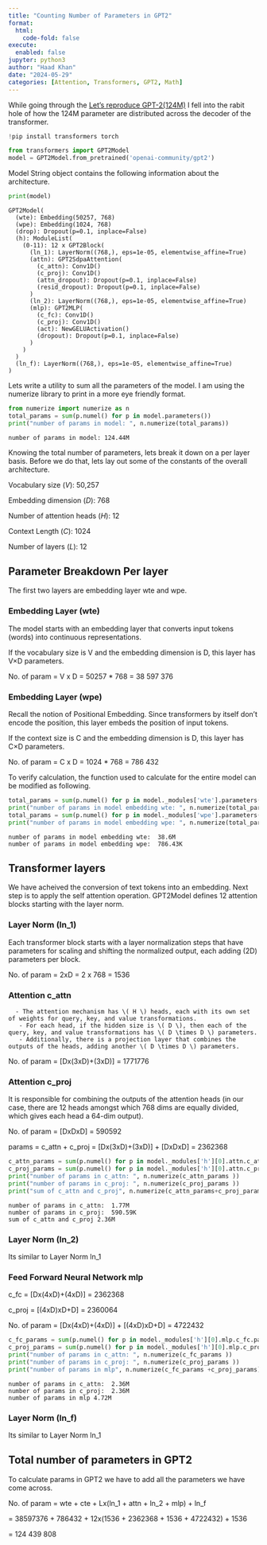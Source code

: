 ```yaml
---
title: "Counting Number of Parameters in GPT2"
format:
  html:
    code-fold: false
execute:
  enabled: false
jupyter: python3
author: "Haad Khan"
date: "2024-05-29"
categories: [Attention, Transformers, GPT2, Math]
---
```

<p>While going through the [Let's reproduce GPT-2(124M)](https://youtu.be/l8pRSuU81PU) I fell into the rabit hole of how the 124M parameter are distributed across the decoder of the transformer. 

```python
!pip install transformers torch
```

```python
from transformers import GPT2Model
model = GPT2Model.from_pretrained('openai-community/gpt2')
```

<p>Model String object contains the following information about the architecture.</p>
```python
print(model)
```
```
GPT2Model(
  (wte): Embedding(50257, 768)
  (wpe): Embedding(1024, 768)
  (drop): Dropout(p=0.1, inplace=False)
  (h): ModuleList(
    (0-11): 12 x GPT2Block(
      (ln_1): LayerNorm((768,), eps=1e-05, elementwise_affine=True)
      (attn): GPT2SdpaAttention(
        (c_attn): Conv1D()
        (c_proj): Conv1D()
        (attn_dropout): Dropout(p=0.1, inplace=False)
        (resid_dropout): Dropout(p=0.1, inplace=False)
      )
      (ln_2): LayerNorm((768,), eps=1e-05, elementwise_affine=True)
      (mlp): GPT2MLP(
        (c_fc): Conv1D()
        (c_proj): Conv1D()
        (act): NewGELUActivation()
        (dropout): Dropout(p=0.1, inplace=False)
      )
    )
  )
  (ln_f): LayerNorm((768,), eps=1e-05, elementwise_affine=True)
)
```
<p>Lets write a utility to sum all the parameters of the model. I am using the numerize library to print in a more eye friendly format.</p>

```python
from numerize import numerize as n
total_params = sum(p.numel() for p in model.parameters())
print("number of params in model: ", n.numerize(total_params))
```
```
number of params in model: 124.44M
```
Knowing the total number of parameters, lets break it down on a per layer basis. Before we do that, lets lay out some of the constants of the overall architecture. 

<p>Vocabulary size $(V)$: 50,257</p>
<p>Embedding dimension $(D)$: 768</p>
<p>Number of attention heads $(H)$: 12</p>
<p>Context Length $(C)$: 1024</p>
<p>Number of layers $(L)$: 12</p>


## Parameter Breakdown Per layer
The first two layers are embedding layer wte and wpe. 

### Embedding Layer (wte)
<p>The model starts with an embedding layer that converts input tokens (words) into continuous representations.</p>

<p>If the vocabulary size is V and the embedding dimension is D, this layer has V×D parameters.</p>

<p>No. of param = V x D = 50257 * 768 = 38 597 376</p>

### Embedding Layer (wpe)
<p>Recall the notion of Positional Embedding. Since transformers by itself don't encode the position, this layer embeds the position of input tokens. </p>

<p>If the context size is C and the embedding dimension is D, this layer has C×D parameters.</p>

<p>No. of param = C x D = 1024 * 768 = 786 432</p>

<p>To verify calculation, the function used to calculate for the entire model can be modified as following. </p>

```python
total_params = sum(p.numel() for p in model._modules['wte'].parameters())
print("number of params in model embedding wte: ", n.numerize(total_params))
total_params = sum(p.numel() for p in model._modules['wpe'].parameters())
print("number of params in model embedding wpe: ", n.numerize(total_params))
```
```
number of params in model embedding wte:  38.6M
number of params in model embedding wpe:  786.43K
```

## Transformer layers
We have acheived the conversion of text tokens into an embedding. Next step is to apply the self attention operation. GPT2Model defines 12 attention blocks starting with the layer norm. 

### Layer Norm (ln_1)
<p>Each transformer block starts with a layer normalization steps that have parameters for scaling and shifting the normalized output, each adding \(2D\) parameters per block.</p>

<p>No. of param = 2xD = 2 x 768 = 1536</p>

### Attention c_attn
      - The attention mechanism has \( H \) heads, each with its own set of weights for query, key, and value transformations.
       - For each head, if the hidden size is \( D \), then each of the query, key, and value transformations has \( D \times D \) parameters.
       - Additionally, there is a projection layer that combines the outputs of the heads, adding another \( D \times D \) parameters.

No. of param = [Dx(3xD)+(3xD)] = 1771776

### Attention c_proj
It is responsible for combining the outputs of the attention heads (in our case, there are 12 heads amongst which 768 dims are equally divided, which gives each head a 64-dim output).

<p>No. of param = [DxDxD] = 590592</p>
<p>params = c_attn + c_proj = [Dx(3xD)+(3xD)] + [DxDxD] = 2362368</p>

```python
c_attn_params = sum(p.numel() for p in model._modules['h'][0].attn.c_attn.parameters())
c_proj_params = sum(p.numel() for p in model._modules['h'][0].attn.c_proj.parameters())
print("number of params in c_attn: ", n.numerize(c_attn_params ))
print("number of params in c_proj: ", n.numerize(c_proj_params ))
print("sum of c_attn and c_proj", n.numerize(c_attn_params+c_proj_params))
```
```
number of params in c_attn:  1.77M
number of params in c_proj:  590.59K
sum of c_attn and c_proj 2.36M
```

### Layer Norm (ln_2)
Its similar to Layer Norm ln_1

### Feed Forward Neural Network mlp
<p>c_fc = [Dx(4xD)+(4xD)] = 2362368</p>
<p>c_proj = [(4xD)xD+D] = 2360064</p>
<p>No. of param = [Dx(4xD)+(4xD)] + [(4xD)xD+D] = 4722432</p>
```python
c_fc_params = sum(p.numel() for p in model._modules['h'][0].mlp.c_fc.parameters())
c_proj_params = sum(p.numel() for p in model._modules['h'][0].mlp.c_proj.parameters())
print("number of params in c_attn: ", n.numerize(c_fc_params ))
print("number of params in c_proj: ", n.numerize(c_proj_params ))
print("number of params in mlp", n.numerize(c_fc_params +c_proj_params))
```
```
number of params in c_attn:  2.36M
number of params in c_proj:  2.36M
number of params in mlp 4.72M
```

### Layer Norm (ln_f)
Its similar to Layer Norm ln_1

## Total number of parameters in GPT2
To calculate params in GPT2 we have to add all the parameters we have come across.


<p>No. of param = wte + cte + Lx(ln_1 + attn + ln_2 + mlp) + ln_f</p>
<p>             = 38597376 + 786432 + 12x(1536 + 2362368 + 1536 + 4722432) + 1536</p>
<p>             = 124 439 808</p>
